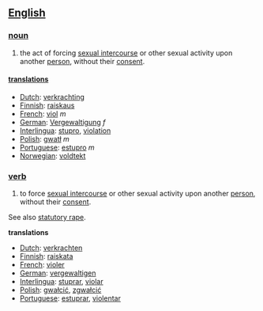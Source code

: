 ==[[English]]==
===[[noun]]===
# the act of forcing [[sexual intercourse]] or other sexual activity upon another [[person]], without their [[consent]].

====[[translation]]s====
*[[Dutch]]: [[verkrachting]]
*[[Finnish]]: [[raiskaus]]
*[[French]]: [[viol]] ''m''
*[[German]]: [[Vergewaltigung]] ''f''
*[[Interlingua]]: [[stupro]], [[violation]]
*[[Polish]]: [[gwatł]] ''m''
*[[Portuguese]]: [[estupro]] ''m''
*[[Norwegian]]: [[voldtekt]]

===[[verb]]===
# to force [[sexual intercourse]] or other sexual activity upon another [[person]], without their [[consent]].

See also [[statutory rape]].

'''translations'''
*[[Dutch]]: [[verkrachten]]
*[[Finnish]]: [[raiskata]]
*[[French]]: [[violer]] 
*[[German]]: [[vergewaltigen]]
*[[Interlingua]]: [[stuprar]], [[violar]]
*[[Polish]]: [[gwałcić]], [[zgwałcić]]
*[[Portuguese]]: [[estuprar]], [[violentar]]
